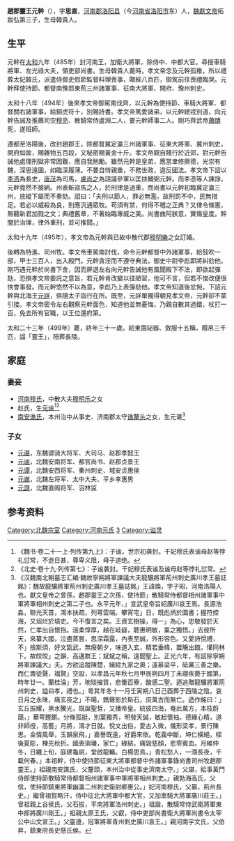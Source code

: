 '''趙郡靈王元幹'''（{{bd|469年||499年|catIdx=t}}），字'''思直'''，[[河南郡|河南郡]][[洛阳县|洛阳县]]（今[[河南省|河南省]][[洛阳市|洛阳市]]东）人，[[魏獻文帝|魏獻文帝]]拓跋弘第三子，生母韓貴人。

==生平==
元幹在[[太和_(北魏)|太和]]九年（485年）封河南王，加衛大將軍，除侍中、中都大官。尋授車騎將軍、左光祿大夫，領吏部尚書。生母韓貴人薨時，孝文帝念及元幹孤稚，所以禮葬太妃韓氏，派遣侍御史假節監督料理喪事，贈綵八百匹，御駕前往喪禮臨哭。元幹拜使持節、都督南豫郢東荊三州諸軍事、征南大將軍、開府、豫州刺史。

太和十八年（494年）後來孝文帝御駕南伐齊，以元幹為使持節、車騎大將軍、都督關右諸軍事，給銅虎符十，別賜詩書。孝文帝篤愛諸弟，以元幹總戎別道，向元幹告誡及推薦司空[[穆亮|穆亮]]、散騎常侍盧淵二人，要元幹師事二人。剛巧齊武帝[[蕭賾|蕭賾]]死，遂班師。

遷都至洛陽後，改封趙郡王，除都督冀定瀛三州諸軍事、征東大將軍、冀州刺史，開府如故，賜雜物五百段，又秘密賜黃金十斤。孝文帝親自餞行於近郊，對元幹告誡他處理刑獄非常困難，應自我勉勵。雖然元幹是皇弟，應當聿修厥德，光崇有魏，深思遠圖，如臨深履薄。不要自恃親重，不務世政，違反國法。孝文帝下詔以[[李憑|李憑]]為長史，[[唐茂|唐茂]]為司馬，[[盧尚之|盧尚之]]為諮議參軍以匡扶輔弼元幹。而李憑等人諫諍，元幹竟然不接納。州表斬盜馬之人，於刑律是過重，而尚書以元幹初臨冀定瀛三州，放縱下屬而不奏劾。詔曰：「夫刑以節人，罪必無濫，故刑罰不中，民無措足。若必以威殺為良，則應汎通眾牧。苟須有禁，何得不稽之正典？又律令條憲，無聽新君加戮之文；典禮舊章，不著始臨專威之美。尚書曲阿朕意，實傷皇度。幹闇於治理，律外重刑，並可推聞。」

太和十九年（495年），孝文帝為元幹與已故中散代郡[[穆明樂|穆明樂]]之女訂婚。

後轉為特進、司州牧。孝文帝車駕南討伐，命令元幹都督中外諸軍事，給鼓吹一部，甲士三百人，出入殿門。元幹貪淫而不遵守典法，御史中尉李彪即將糾劾他。剛巧遇元幹於尚書下舍，因而屏退左右向元幹告誡他有風聞殿下不法，即欲起彈劾，恐損孝文帝委託之意旨，若元幹肯改變以往陋習，他可不言，但若不悛改便很快會事發。而元幹悠然不以為意，李彪乃上表彈劾他。孝文帝知道後忿惋，下詔元幹與北海王[[元詳|元詳]]，俱隨太子詣行在所。既至，元詳單獨得朝見孝文帝，元幹卻不蒙引接。孝文帝密令左右觀察元幹面色，知道他並無憂悔，乃親自數其過錯，杖打一百，免去所有官職，以王位還府第。

太和二十三年（499年）薨，終年三十一歲。給東園祕器、斂服十五稱，賵帛三千匹，諡「靈王」，陪葬長陵。

==家庭==
===妻妾===
*[[河南穆氏|河南穆氏]]，中散大夫[[穆明乐|穆明乐]]之女
*赵氏，生[[元谧|元谧]]<ref>《魏书·卷二十一上·列传第九上》：子谧，世宗初袭封。干妃穆氏表谧母赵等悖礼愆常，不逊日甚，尊卑义阻，母子道绝。</ref><ref>《北史·卷十九·列传第七》：子谧袭封。干妃穆氏表谧及谧母赵等悖礼愆常。</ref>
*[[南安谯氏|南安谯氏]]，本州治中从事史、济南郡太守[[谯釐头|谯釐头]]之女，生元谌<ref>《汉魏南北朝墓志汇编·魏故寧朔將軍諫議大夫龍驤將軍荊州刺史廣川孝王墓誌銘》：魏故龍驤將軍荊州刺史廣川孝王墓誌銘」王諱煥，字子昭，河南洛陽人也。獻文皇帝之曾孫，趙郡靈王之次孫，使持節」散騎常侍都督相州諸軍事中軍將軍相州刺史之第二子也。永平元年，」宣武皇帝旨紹廣川哀王焉。長源浩淼，聯光天首，鴻本扶疏，列萼雲端。攀宵宅」日，既彪炳於圖書；握符控海，又炤烂於墳史。今不復言之矣。王資玄樹操，得一」為心，忠敬發於天然，仁孝出自懷抱。溫柔惇厚，越在岐嶷，聰惠明敏，稟之獨悟。」去彼所天，來纂大國，泣盡蒸嘗，思深霜露，內表至誠，外形容色。又愛詩悅禮，不」捨斯須，好文翫武，無癈朝夕，味道入玄，精若垂幃，置觴出館，懽同林下。故皎皎」之韻，高邁群王；斌斌之稱，遠聞聖上。正光六年，有詔除寧朔將軍諫議大」夫。方欲追蹤陳楚，緝綜九家之奧；遠慕梁平，砥厲三善之樂。而仁壽徒聲，福賢」空設，以孝昌元年秋七月甲辰朔四月丁未寢疾薨于國第，時年廿一。蘭桂淪」芳，琬琰摧質，悲慟百寮，酸感二聖。迺追贈龍驤將軍荊州刺史，謚曰孝，禮也。」粵其年冬十一月壬寅朔八日己酉葬于西陵之陰。哀日月之永昧，痛玄夜之」不暘，鐫聲影於斯石，庶萬古而無亡。迺作銘曰：」玄丘振耀，黑水騰光，既誕聖哲，又播帝皇。統彼四海，奄此萬方，本枝蔚藹，」華萼鏗鏘。分條孤挺，別葉獨秀，明發天誠，敏起懷袖。德緣心精，道非師授，高藝」月將，鴻才日就。悅文出俗，愛古入微，儀形梁孝，景行陳思。金情風舉，玉韻泉飛，」嘉譽既遠，好爵來依。乾義中斷，坤仁橫絕，樑後夏彫，棟先秋折。國喪璵璠，家亡」綠結，痛毀慈顏，悲零賓血。月維仲冬，日纏上旬，庭建龜祧，堂啟龍輴。白楊思鳥，」青松愁人，一潛長夜，千載何春。」本祖幹，侍中使持節征東大將軍都督中外諸軍事錄尚書司州牧趙郡靈王。」祖親南安譙氏，父釐頭，本州治中從事史濟南太守。」父諶，給事黃門侍郎使持節散騎常侍都督相州諸軍事中軍將軍相州刺史。」親勃海高氏，父信，使持節鎮東將軍幽瀛二州刺史衛尉卿惠公。」妃河南穆氏，父纂，荊州長史。」繼曾祖賀略汗，侍中征北大將軍中都大官，又加車騎大將軍廣川莊王。」曾祖親上谷侯氏，父石拔，平南將軍洛州刺史。」祖諧，散騎常侍武衛將軍東中郎將廣川剛王。」祖親太原王氏，父叡，侍中吏部尚書衛大將軍尚書令太宰公中山文宣王。」父靈遵，冠軍將軍青州刺史廣川哀王。」親河南宇文氏，父伯昇，鎮東府長史懸氏侯。</ref>

===子女===
*[[元谌|元谌]]，东魏骠骑大将军、大司马、赵郡孝懿王
*[[元谧|元谧]]，北魏安南将军、都官尚书、赵郡贞景王
*[[元谭|元谭]]，北魏安西将军、秦州刺史、城安贞惠侯
*[[元谳|元谳]]，北魏左将军、太中大夫、平乡孝惠男
*[[元譿|元譿]]，北魏直阁将军、羽林监

==参考资料==
{{reflist}}

[[Category:北魏宗室|Category:北魏宗室]]
[[Category:河南元氏|Category:河南元氏]]
[[Category:魏献文帝皇子|3]]
[[Category:谥灵|Category:谥灵]]